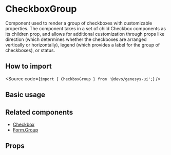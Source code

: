 

<Meta of={Stories} />

# CheckboxGroup

Component used to render a group of checkboxes with customizable properties.
The component takes in a set of child Checkbox components as its children prop,
and allows for additional customization through props like direction (which
determines whether the checkboxes are arranged vertically or horizontally),
legend (which provides a label for the group of checkboxes), or status.

## How to import

<Source code={`import { CheckboxGroup } from '@devo/genesys-ui';`} />

## Basic usage

<Canvas of={Stories.Base} />

## Related components

- [Checkbox](?path=/docs/components-form-checkbox--docs)
- [Form.Group](?path=/docs/components-form-form-components--docs#formgroup)

## Props

<ArgTypes of={Stories} />
